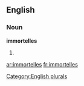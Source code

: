 ==English==

===Noun===
'''immortelles'''

# {{plural of|[[immortelle]]}}

[[Category:English plurals]]

[[ar:immortelles]]
[[fr:immortelles]]